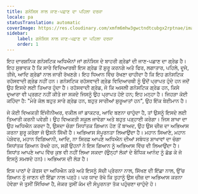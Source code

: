 ```yaml
---
title: ਗਨੋਸਿਸ ਨਾਲ ਜਾਣ-ਪਛਾਣ ਦਾ ਪਹਿਲਾ ਦਰਜਾ
locale: pa
statusTranslation: automatic
coverImage: https://res.cloudinary.com/xmfm6mhw3gwctndtcubgx2rptnae/image/upload/v1741354450/small_cover_introduccion_a_la_gnosis_57a3fc8d72.webp
sidebar:
    label: ਗਨੋਸਿਸ ਨਾਲ ਜਾਣ-ਪਛਾਣ ਦਾ ਪਹਿਲਾ ਦਰਜਾ
    order: 1
---
```

ਇਹ ਦਾਰਸ਼ਨਿਕ ਗਨੋਸਟਿਕ ਅਧਿਐਨਾਂ ਜਾਂ ਗਨੋਸਿਸ ਦੇ ਬਾਹਰੀ ਗ੍ਰੇਡਾਂ ਦੀ ਜਾਣ-ਪਛਾਣ ਦਾ ਗ੍ਰੇਡ ਹੈ। ਇਹ ਸੁਭਾਵਕ ਹੈ ਕਿ ਸਾਰੇ ਵਿਦਿਆਰਥੀ ਇਸ ਗ੍ਰੇਡ ਤੋਂ ਸ਼ੁਰੂ ਕਰਨਗੇ ਅਤੇ ਫਿਰ, ਲਗਾਤਾਰ, ਪਹਿਲੇ, ਦੂਜੇ, ਤੀਜੇ, ਆਦਿ ਗ੍ਰੇਡਾਂ ਨਾਲ ਜਾਰੀ ਰੱਖਣਗੇ। ਇਹ ਧਿਆਨ ਵਿੱਚ ਰੱਖਣਾ ਚਾਹੀਦਾ ਹੈ ਕਿ ਇਹ ਗਨੋਸਟਿਕ ਰਹੱਸਵਾਦੀ ਗ੍ਰੇਡ ਨਹੀਂ ਹਨ। ਗਨੋਸਟਿਕ ਰਹੱਸਵਾਦੀ ਗ੍ਰੇਡ ਵਿਦਿਆਰਥੀ ਨੂੰ ਉਦੋਂ ਪ੍ਰਾਪਤ ਹੁੰਦੇ ਹਨ ਜਦੋਂ ਉਹ ਇਸਦੇ ਲਈ ਤਿਆਰ ਹੁੰਦਾ ਹੈ। ਰਹੱਸਵਾਦੀ ਗ੍ਰੇਡ, ਜੋ ਕਿ ਅਸਲੀ ਗਨੋਸਟਿਕ ਗ੍ਰੇਡ ਹਨ, ਕਿਸੇ ਦੁਆਰਾ ਵੀ ਪ੍ਰਗਟ ਨਹੀਂ ਕੀਤੇ ਜਾ ਸਕਦੇ ਜਿਸਨੂੰ ਉਹ ਪ੍ਰਾਪਤ ਹੋਏ ਹਨ; ਇਹ ਮਨ੍ਹਾ ਹੈ। ਜਿਹੜਾ ਕੋਈ ਕਹਿੰਦਾ ਹੈ: "ਮੇਰੇ ਕੋਲ ਬਹੁਤ ਸਾਰੇ ਗ੍ਰੇਡ ਹਨ, ਬਹੁਤ ਸਾਰੀਆਂ ਸ਼ੁਰੂਆਤਾਂ ਹਨ", ਉਹ ਇੱਕ ਬੇਈਮਾਨ ਹੈ।

ਜੇ ਕੋਈ ਵਿਅਕਤੀ ਇੰਜੀਨੀਅਰ, ਵਕੀਲ ਜਾਂ ਡਾਕਟਰ, ਆਦਿ ਬਣਨਾ ਚਾਹੁੰਦਾ ਹੈ, ਤਾਂ ਉਸਨੂੰ ਇਸਦੇ ਲਈ ਤਿਆਰੀ ਕਰਨੀ ਪਵੇਗੀ। ਉਹ ਵਿਅਕਤੀ ਸਕੂਲ ਜਾਵੇਗਾ ਅਤੇ ਬਹੁਤ ਪੜ੍ਹਾਈ ਕਰੇਗਾ। ਜਿਸ ਸ਼ਾਖਾ ਦਾ ਉਹ ਅਧਿਐਨ ਕਰਦਾ ਹੈ, ਉਸਦਾ ਚੰਗਾ ਸਿਧਾਂਤਕ ਗਿਆਨ ਹੋਣ ਤੋਂ ਬਾਅਦ, ਉਹ ਉਸ ਚੀਜ਼ ਦਾ ਅਭਿਆਸ ਕਰਨਾ ਸ਼ੁਰੂ ਕਰੇਗਾ ਜੋ ਉਸਨੇ ਸਿੱਖੀ ਹੈ। ਅਭਿਆਸ ਸੰਪੂਰਨਤਾ ਲਿਆਉਂਦਾ ਹੈ। ਮਹਾਨ ਸਿਆਣੇ, ਮਹਾਨ ਪੇਸ਼ੇਵਰ, ਮਹਾਨ ਵਿਗਿਆਨੀ, ਆਦਿ, ਨਾ ਸਿਰਫ਼ ਆਪਣੇ ਅਧਿਐਨ ਦੀਆਂ ਸਬੰਧਤ ਸ਼ਾਖਾਵਾਂ ਦਾ ਚੰਗਾ ਸਿਧਾਂਤਕ ਗਿਆਨ ਰੱਖਦੇ ਹਨ, ਸਗੋਂ ਉਹਨਾਂ ਨੇ ਇਸ ਗਿਆਨ ਨੂੰ ਅਭਿਆਸ ਵਿੱਚ ਵੀ ਲਿਆਉਂਦਾ ਹੈ। ਸਿਧਾਂਤ ਆਪਣੇ ਆਪ ਵਿੱਚ ਕੁਝ ਵੀ ਨਹੀਂ ਲਿਆ ਸਕਦਾ (ਉਨ੍ਹਾਂ ਲੋਕਾਂ ਦੇ ਬੌਧਿਕ ਆਨੰਦ ਨੂੰ ਛੱਡ ਕੇ ਜੋ ਇਸਨੂੰ ਸਮਝਦੇ ਹਨ)। ਅਭਿਆਸ ਦੀ ਲੋੜ ਹੈ।

ਇਸ ਪਾਠਾਂ ਦੇ ਕੋਰਸ ਦਾ ਅਧਿਐਨ ਕਰੋ ਅਤੇ ਇਸਨੂੰ ਸੱਚੀ ਪ੍ਰੇਰਨਾ ਨਾਲ, ਸਿੱਖਣ ਦੀ ਇੱਛਾ ਨਾਲ, ਉੱਚ ਗਿਆਨ ਨੂੰ ਜਾਣਨ ਦੀ ਇੱਛਾ ਨਾਲ ਪੜ੍ਹੋ। ਪਰ ਯਾਦ ਰੱਖੋ ਕਿ ਤੁਹਾਨੂੰ ਉਸ ਚੀਜ਼ ਦਾ ਅਭਿਆਸ ਕਰਨਾ ਹੋਵੇਗਾ ਜੋ ਤੁਸੀਂ ਸਿੱਖਿਆ ਹੈ, ਜੇਕਰ ਤੁਸੀਂ ਕੰਮ ਦੀ ਸੰਪੂਰਨਤਾ ਤੱਕ ਪਹੁੰਚਣਾ ਚਾਹੁੰਦੇ ਹੋ।
